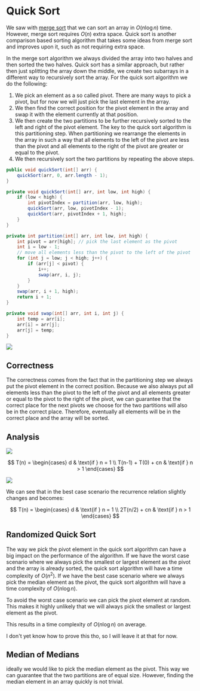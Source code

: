 
# Quick Sort

We saw with [merge sort](/digitalGarden/cs/algorithmsDataStructures/searchingSorting/mergeSort) that we can 
sort an array in $O(n \log n)$ time. However, merge sort requires $O(n)$ extra space. Quick sort is another 
comparison based sorting algorithm that takes some ideas from merge sort and improves upon it, such as 
not requiring extra space.

In the merge sort algorithm we always divided the array into two halves and then sorted the two halves. Quick 
sort has a similar approach, but rather then just splitting the array down the middle, we create two subarrays 
in a different way to recursively sort the array. For the quick sort algorithm we do the following:
1. We pick an element as a so called pivot. There are many ways to pick a pivot, but for now we will just 
   pick the last element in the array.
2. We then find the correct position for the pivot element in the array and swap it with the element currently 
   at that position.
3. We then create the two partitions to be further recursively sorted to the left and right of the pivot element.
The key to the quick sort algorithm is this partitioning step. When partitioning we rearrange the elements in 
the array in such a way that all elements to the left of the pivot are less than the pivot and all elements to 
the right of the pivot are greater or equal to the pivot. 
4. We then recursively sort the two partitions by repeating the above steps.

```java
public void quickSort(int[] arr) {
    quickSort(arr, 0, arr.length - 1);
}

private void quickSort(int[] arr, int low, int high) {
    if (low < high) {
        int pivotIndex = partition(arr, low, high);
        quickSort(arr, low, pivotIndex - 1);
        quickSort(arr, pivotIndex + 1, high);
    }
}

private int partition(int[] arr, int low, int high) {
    int pivot = arr[high]; // pick the last element as the pivot
    int i = low - 1;
    // move all elements less than the pivot to the left of the pivot
    for (int j = low; j < high; j++) {
        if (arr[j] < pivot) {
            i++;
            swap(arr, i, j);
        }
    }
    swap(arr, i + 1, high);
    return i + 1;
}

private void swap(int[] arr, int i, int j) {
    int temp = arr[i];
    arr[i] = arr[j];
    arr[j] = temp;
}
```

<Image 
    src="/cs/algdQuickSort.png"
    caption="Visualization of the quick sort algorithm."
/>

## Correctness

The correctness comes from the fact that in the partitioning step we always put the pivot element in the correct 
position. Because we also always put all elements less than the pivot to the left of the pivot and all elements 
greater or equal to the pivot to the right of the pivot, we can guarantee that the correct place for the next 
pivots we choose for the two partitions will also be in the correct place. Therefore, eventually all elements 
will be in the correct place and the array will be sorted.

## Analysis

<Image 
    src="/cs/algdQuickSortWorst.png"
    caption="The worst case scenario for the quick sort algorithm."
/>

$$
T(n) = \begin{cases}
    d & \text{if } n = 1 \\
    T(n-1) + T(0) + cn & \text{if } n > 1
\end{cases}
$$

<Image 
    src="/cs/algdQuickSortBest.png"
    caption="The best case scenario for the quick sort algorithm."
/>

We can see that in the best case scenario the recurrence relation slightly changes and becomes:

$$
T(n) = \begin{cases}
    d & \text{if } n = 1 \\
    2T(n/2) + cn & \text{if } n > 1
\end{cases}
$$

## Randomized Quick Sort

The way we pick the pivot element in the quick sort algorithm can have a big impact on the performance of the 
algorithm. If we have the worst case scenario where we always pick the smallest or largest element as the pivot 
and the array is already sorted, the quick sort algorithm will have a time complexity of $O(n^2)$. If we have 
the best case scenario where we always pick the median element as the pivot, the quick sort algorithm will have 
a time complexity of $O(n \log n)$. 

To avoid the worst case scenario we can pick the pivot element at random. This makes it highly unlikely that 
we will always pick the smallest or largest element as the pivot. 

This results in a time complexity of $O(n \log n)$ on average.

I don't yet know how to prove this tho, so I will leave it at that for now.

## Median of Medians

ideally we would like to pick the median element as the pivot. This way we can guarantee that the two partitions 
are of equal size. However, finding the median element in an array quickly is not trivial. 